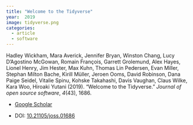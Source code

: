 ```yaml
---
title: "Welcome to the Tidyverse"
year:  2019 
image: tidyverse.png
categories:
  - article
  - software
---
```


Hadley Wickham, Mara Averick, Jennifer Bryan, Winston Chang, Lucy D'Agostino McGowan, Romain François, Garrett Grolemund, Alex Hayes, Lionel Henry, Jim Hester, Max Kuhn, Thomas Lin Pedersen, Evan Miller, Stephan Milton Bache, Kirill Müller, Jeroen Ooms, David Robinson, Dana Paige Seidel, Vitalie Spinu, Kohske Takahashi, Davis Vaughan, Claus Wilke, Kara Woo, Hiroaki Yutani (2019). “Welcome to the Tidyverse.” _Journal of open source software_, *4*(43), 1686.

- [Google Scholar](https://scholar.google.com/scholar?hl=en&as_sdt=0%2C7&q=Welcome+to+the+Tidyverse2019&btnG=) 

- DOI: [10.21105/joss.01686](https://doi.org/10.21105/joss.01686)

